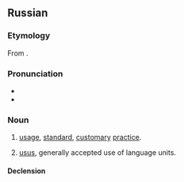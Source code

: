 ==Russian==

===Etymology===
From {{der|ru|fr|usus}}.

===Pronunciation===
* {{ru-IPA|у́зус}}
* {{audio|Ru-узус.ogg|Audio|lang=ru}}

===Noun===
{{ru-noun+|у́зус}}

# {{lb|ru|legal}} [[usage]], [[standard]], [[customary]] [[practice]].
# {{lb|ru|linguistics}} [[usus]], generally accepted use of language units.

====Declension====
{{ru-noun-table|у́зус}}
